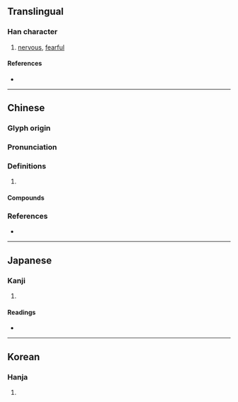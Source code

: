{{character info/new}}
==Translingual==

===Han character===
{{Han char|rn=9|rad=人|as=04|sn=6|four=23200|canj=OP,XOP|ids=⿰亻心}}

# [[nervous]], [[fearful]]

====References====
* {{Han ref|kx=0095.130|dkj=00430|dj=0201.130|hdz=10126.080|uh=4F08|ud=20232|bh=C9B3|bd=51635}}

----

==Chinese==
{{zh-forms}}

===Glyph origin===
{{Han etym}}

===Pronunciation===
{{zh-pron
|m=xǐn
|c=sam2
|mc=y
|oc=y
|cat=
}}

===Definitions===
{{zh-hanzi}}

# {{zh-only|伈伈}}

====Compounds====
{{zh-der|伈伈|伈伈睍睍}}

===References===
* {{R:twedu|C00080}}

----

==Japanese==

===Kanji===
{{ja-kanji|grade=|rs=人04}}

# {{defn|lang=ja|sort=人04}}

====Readings====
* {{ja-readings|on=[[しん]] (shin)|kun=[[おそれる]] (osoreru)}}

----

==Korean==

===Hanja===
{{ko-hanja|hangeul=[[심]], [[침]]|rv=sim, chim|mr=sim, ch'im}}

# {{defn|lang=ko|sort=人04}}